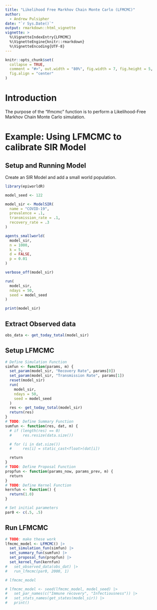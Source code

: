 ```yaml
---
title: "Likelihood Free Markhov Chain Monte Carlo (LFMCMC)"
author:
  - Andrew Pulsipher
date: "`r Sys.Date()`"
output: rmarkdown::html_vignette
vignette: >
  %\VignetteIndexEntry{LFMCMC}
  %\VignetteEngine{knitr::rmarkdown}
  %\VignetteEncoding{UTF-8}
---
```

```r
knitr::opts_chunk$set(
  collapse = TRUE,
  comment = "#>", out.width = "80%", fig.width = 7, fig.height = 5,
  fig.align = "center"
)
```
# Introduction
The purpose of the "lfmcmc" function is to perform a Likelihood-Free Markhov Chain Monte Carlo simulation.

# Example: Using LFMCMC to calibrate SIR Model

## Setup and Running Model
Create an SIR Model and add a small world population.
```r
library(epiworldR)

model_seed <- 122

model_sir <- ModelSIR(
  name = "COVID-19",
  prevalence = .1,
  transmission_rate = .1,
  recovery_rate = .3
)

agents_smallworld(
  model_sir,
  n = 1000,
  k = 5,
  d = FALSE,
  p = 0.01
)

verbose_off(model_sir)

run(
  model_sir,
  ndays = 50,
  seed = model_seed
)

print(model_sir)
```

## Extract Observed data
```r
obs_data <- get_today_total(model_sir)
```

## Setup LFMCMC
```r
# Define Simulation Function
simfun <- function(params, m) {
  set_param(model_sir, "Recovery Rate", params[0])
  set_param(model_sir, "Transmission Rate", params[1])
  reset(model_sir)
  run(
    model_sir,
    ndays = 50,
    seed = model_seed
  )
  res <- get_today_total(model_sir)
  return(res)
}
# TODO: Define Summary Function
sumfun <- function(res, dat, m) {
  # if (length(res) == 0)
  #     res.resize(data.size())

  # for (i in dat.size())
  #     res[i] = static_cast<float>(dat[i])

  return
}
# TODO: Define Proposal Function
propfun <- function(params_now, params_prev, m) {
  return
}
# TODO: Define Kernel Function
kernfun <- function() {
  return(1.0)
}

# Set initial parameters
par0 <- c(.5, .5)
```

## Run LFMCMC
```r
# TODO: make these work
lfmcmc_model <- LFMCMC() |>
  set_simulation_fun(simfun) |>
  set_summary_fun(sumfun) |>
  set_proposal_fun(propfun) |>
  set_kernel_fun(kernfun)
#   set_observed_data(obs_dat) |>
#   run_lfmcmc(par0, 2000, 1)

# lfmcmc_model

# lfmcmc_model <- seed(lfmcmc_model, model_seed) |>
#   set_par_names(c("Immune recovery", "Infectiousness")) |>
#   set_stats_names(get_states(model_sir)) |>
#   print()
```
